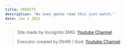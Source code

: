 ```yaml
---
title: CREDITS
description: "No ones gonna read this just watch."
date: Jan 2 2021
---
```


> Site made by Incognito.SMG: [Youtube Channel](https://www.youtube.com/channel/UCtYxmsMLN9fy49L7pRCGNRw).

> Executor created by Dtr69 / God: [Youtube Channel](https://www.youtube.com/channel/UC6eDT0yGDhMJub-7qcsylJQ).
